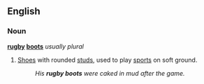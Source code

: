 ==English==

===Noun===
'''[[rugby]] [[boots]]''' ''usually plural''

# {{UK|Canada}} [[shoe|Shoes]] with rounded [[stud]]s, used to play [[sport]]s on soft ground.
#: ''His '''rugby boots''' were caked in mud after the game.''